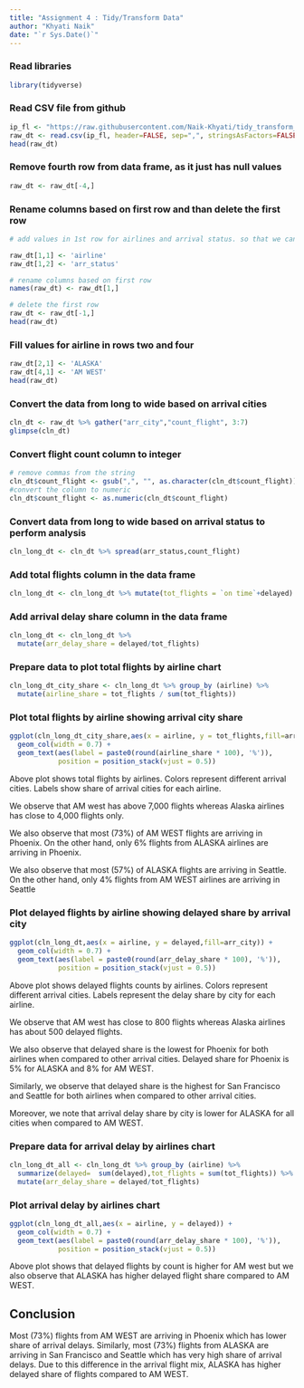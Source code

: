 ```yaml
---
title: "Assignment 4 : Tidy/Transform Data"
author: "Khyati Naik"
date: "`r Sys.Date()`"
---
```


### Read libraries

```r
library(tidyverse)
```

### Read CSV file from github

```r
ip_fl <- "https://raw.githubusercontent.com/Naik-Khyati/tidy_transform_data/main/data/arr_delays.csv"
raw_dt <- read.csv(ip_fl, header=FALSE, sep=",", stringsAsFactors=FALSE)
head(raw_dt)
```

### Remove fourth row from data frame, as it just has null values

```r
raw_dt <- raw_dt[-4,]
```

### Rename columns based on first row and than delete the first row

```r
# add values in 1st row for airlines and arrival status. so that we can use first row to name columns for the data frame

raw_dt[1,1] <- 'airline'
raw_dt[1,2] <- 'arr_status'

# rename columns based on first row
names(raw_dt) <- raw_dt[1,]

# delete the first row
raw_dt <- raw_dt[-1,]
head(raw_dt)
```

### Fill values for airline in rows two and four

```r
raw_dt[2,1] <- 'ALASKA'
raw_dt[4,1] <- 'AM WEST'
head(raw_dt)
```


### Convert the data from long to wide based on arrival cities

```r
cln_dt <- raw_dt %>% gather("arr_city","count_flight", 3:7)
glimpse(cln_dt)
```

### Convert flight count column to integer

```r
# remove commas from the string
cln_dt$count_flight <- gsub(",", "", as.character(cln_dt$count_flight))
#convert the column to numeric     
cln_dt$count_flight <- as.numeric(cln_dt$count_flight)
```

### Convert data from long to wide based on arrival status to perform analysis

```r
cln_long_dt <- cln_dt %>% spread(arr_status,count_flight)
```

### Add total flights column in the data frame

```r
cln_long_dt <- cln_long_dt %>% mutate(tot_flights = `on time`+delayed)
```

### Add arrival delay share column in the data frame

```r
cln_long_dt <- cln_long_dt %>%
  mutate(arr_delay_share = delayed/tot_flights)
```

### Prepare data to plot total flights by airline chart

```r
cln_long_dt_city_share <- cln_long_dt %>% group_by (airline) %>% 
  mutate(airline_share = tot_flights / sum(tot_flights))
```

### Plot total flights by airline showing arrival city share

```r
ggplot(cln_long_dt_city_share,aes(x = airline, y = tot_flights,fill=arr_city)) +
  geom_col(width = 0.7) +
  geom_text(aes(label = paste0(round(airline_share * 100), '%')),
            position = position_stack(vjust = 0.5))
```


Above plot shows total flights by airlines. Colors represent different arrival cities. Labels show share of arrival cities for each airline. 
  
We observe that AM west has above 7,000 flights whereas Alaska airlines has close to 4,000 flights only.  
  
We also observe that most (73%) of AM WEST flights are arriving in Phoenix. On the other hand, only 6% flights from ALASKA airlines are arriving in Phoenix.  
  
We also observe that most (57%) of ALASKA flights are arriving in Seattle. On the other hand, only 4% flights from AM WEST airlines are arriving in Seattle  


### Plot delayed flights by airline showing delayed share by arrival city

```r
ggplot(cln_long_dt,aes(x = airline, y = delayed,fill=arr_city)) +
  geom_col(width = 0.7) +
  geom_text(aes(label = paste0(round(arr_delay_share * 100), '%')),
            position = position_stack(vjust = 0.5))
```

Above plot shows delayed flights counts by airlines. Colors represent different arrival cities. Labels represent the delay share by city for each airline. 
  
We observe that AM west has close to 800 flights whereas Alaska airlines has about 500 delayed flights.  
  
We also observe that delayed share is the lowest for Phoenix for both airlines when compared to other arrival cities. Delayed share for Phoenix is 5% for ALASKA and 8% for AM WEST.
  
Similarly, we observe that delayed share is the highest for San Francisco and Seattle for both airlines when compared to other arrival cities.  
  
Moreover, we note that arrival delay share by city is lower for ALASKA for all cities when compared to AM WEST.

### Prepare data for arrival delay by airlines chart

```r
cln_long_dt_all <- cln_long_dt %>% group_by (airline) %>% 
  summarize(delayed=  sum(delayed),tot_flights = sum(tot_flights)) %>% ungroup() %>%
  mutate(arr_delay_share = delayed/tot_flights)
```

### Plot arrival delay by airlines chart

```r
ggplot(cln_long_dt_all,aes(x = airline, y = delayed)) +
  geom_col(width = 0.7) +
  geom_text(aes(label = paste0(round(arr_delay_share * 100), '%')),
            position = position_stack(vjust = 0.5))
```

Above plot shows that delayed flights by count is higher for AM west but we also observe that ALASKA has higher delayed flight share compared to AM WEST.

## Conclusion

Most (73%) flights from AM WEST are arriving in Phoenix which has lower share of arrival delays. 
Similarly, most (73%) flights from ALASKA are arriving in San Francisco and Seattle which has very high share of arrival delays. Due to this difference in the arrival flight mix, ALASKA has higher delayed share of flights compared to AM WEST.